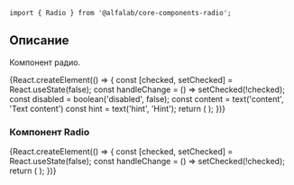 


<Meta title='Компоненты|Radio' component={Radio} />

<Title>
    Radio ({name}@{version})
</Title>

```tsx
import { Radio } from '@alfalab/core-components-radio';
```

## Описание

Компонент радио.

<Story name='Песочница'>
    {React.createElement(() => {
        const [checked, setChecked] = React.useState(false);
        const handleChange = () => setChecked(!checked);
        const disabled = boolean('disabled', false);
        const content = text('content', 'Text content')
        const hint = text('hint', 'Hint');
        return (
            <Radio
                disabled={disabled}
                onChange={handleChange}
                checked={checked}
                hint={hint}
                label={content}
            />
        );
    })}
</Story>

<Props of={Radio} />

### Компонент Radio

<Preview>
    {React.createElement(() => {
        const [checked, setChecked] = React.useState(false);
        const handleChange = () => setChecked(!checked);
        return (
            <Radio
                onChange={handleChange}
                checked={checked}
                label="Some label"
                hint="Some description"
            />
        );
    })}
</Preview>
